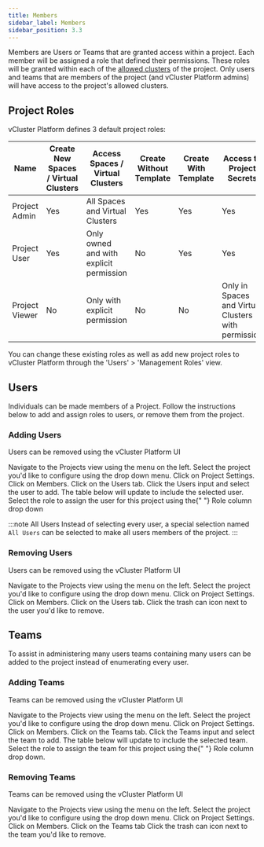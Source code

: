 ```yaml
---
title: Members
sidebar_label: Members
sidebar_position: 3.3
---
```



Members are Users or Teams that are granted access within a project. Each member will be assigned a role that
defined their permissions. These roles will be granted within each of the [allowed clusters](clusters.mdx) of the
project. Only users and teams that are members of the project (and vCluster Platform admins) will have access to the project's
allowed clusters.

## Project Roles

vCluster Platform defines 3 default project roles:

| Name           | Create New Spaces / Virtual Clusters | Access Spaces / Virtual Clusters        | Create Without Template | Create With Template | Access to Project Secrets                           |
| -------------- | ------------------------------------ | --------------------------------------- | ----------------------- | -------------------- | --------------------------------------------------- |
| Project Admin  | Yes                                  | All Spaces and Virtual Clusters         | Yes                     | Yes                  | Yes                                                 |
| Project User   | Yes                                  | Only owned and with explicit permission | No                      | Yes                  | Yes                                                 |
| Project Viewer | No                                   | Only with explicit permission           | No                      | No                   | Only in Spaces and Virtual Clusters with permission |

You can change these existing roles as well as add new project roles to vCluster Platform through the 'Users' > 'Management Roles' view.

## Users

Individuals can be made members of a Project. Follow the instructions below to add and assign roles to users, or
remove them from the project.

### Adding Users

Users can be removed using the vCluster Platform UI

<Flow id="project-add-user">
  <Step>
    Navigate to the <NavStep>Projects</NavStep> view using the menu on the left.
  </Step>
  <Step>
    Select the project you'd like to configure using the drop down menu.
  </Step>
  <Step>
    Click on <NavStep>Project Settings</NavStep>.
  </Step>
  <Step>
    Click on <NavStep>Members</NavStep>.
  </Step>
  <Step>
    Click on the <NavStep>Users</NavStep> tab.
  </Step>
  <Step>
    Click the <Label>Users</Label> input and select the user to add. The table
    below will update to include the selected user.
  </Step>
  <Step>
    Select the role to assign the user for this project using the{" "}
    <Label>Role</Label> column drop down
  </Step>
</Flow>

:::note All Users
Instead of selecting every user, a special selection named `All Users` can be selected to make all users members of
the project.
:::

### Removing Users

Users can be removed using the vCluster Platform UI

<Flow id="project-remove-user">
  <Step>
    Navigate to the <NavStep>Projects</NavStep> view using the menu on the left.
  </Step>
  <Step>
    Select the project you'd like to configure using the drop down menu.
  </Step>
  <Step>
    Click on <NavStep>Project Settings</NavStep>.
  </Step>
  <Step>
    Click on <NavStep>Members</NavStep>.
  </Step>
  <Step>
    Click on the <NavStep>Users</NavStep> tab.
  </Step>
  <Step>Click the trash can icon next to the user you'd like to remove.</Step>
</Flow>

## Teams

To assist in administering many users teams containing many users can be added to the project instead of
enumerating every user.

### Adding Teams

Teams can be removed using the vCluster Platform UI

<Flow id="project-add-team">
  <Step>
    Navigate to the <NavStep>Projects</NavStep> view using the menu on the left.
  </Step>
  <Step>
    Select the project you'd like to configure using the drop down menu.
  </Step>
  <Step>
    Click on <NavStep>Project Settings</NavStep>.
  </Step>
  <Step>
    Click on <NavStep>Members</NavStep>.
  </Step>
  <Step>
    Click on the <NavStep>Teams</NavStep> tab.
  </Step>
  <Step>
    Click the <Label>Teams</Label> input and select the team to add. The table
    below will update to include the selected team.
  </Step>
  <Step>
    Select the role to assign the team for this project using the{" "}
    <Label>Role</Label> column drop down.
  </Step>
</Flow>

### Removing Teams

Teams can be removed using the vCluster Platform UI

<Flow id="project-remove-team">
  <Step>
    Navigate to the <NavStep>Projects</NavStep> view using the menu on the left.
  </Step>
  <Step>
    Select the project you'd like to configure using the drop down menu.
  </Step>
  <Step>
    Click on <NavStep>Project Settings</NavStep>.
  </Step>
  <Step>
    Click on <NavStep>Members</NavStep>.
  </Step>
  <Step>
    Click on the <NavStep>Teams</NavStep> tab
  </Step>
  <Step>Click the trash can icon next to the team you'd like to remove.</Step>
</Flow>
